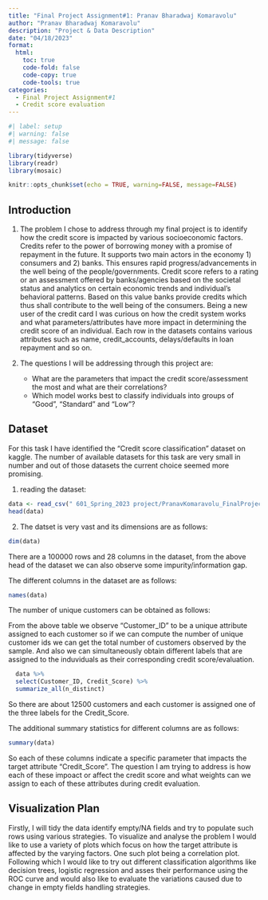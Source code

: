 ```yaml
---
title: "Final Project Assignment#1: Pranav Bharadwaj Komaravolu"
author: "Pranav Bharadwaj Komaravolu"
description: "Project & Data Description"
date: "04/18/2023"
format:
  html:
    toc: true
    code-fold: false
    code-copy: true
    code-tools: true
categories:
  - Final Project Assignment#1
  - Credit score evaluation
---
```


```r
#| label: setup
#| warning: false
#| message: false

library(tidyverse)
library(readr)
library(mosaic)

knitr::opts_chunk$set(echo = TRUE, warning=FALSE, message=FALSE)
```

## Introduction
1. The problem I chose to address through my final project is to identify how the credit score is impacted by various socioeconomic factors. Credits refer to the power of borrowing money with a promise of repayment in the future. It supports two main actors in the economy 1) consumers and 2) banks. This ensures rapid progress/advancements in the well being of the people/governments. Credit score refers to a rating or an assessment offered by banks/agencies based on the societal status and analytics on certain economic trends and individual's behavioral patterns. Based on this value banks provide credits which thus shall contribute to the well being of the consumers. Being a new user of the credit card I was curious on how the credit system works and what parameters/attributes have more impact in determining the credit score of an individual. Each row in the datasets contains various attributes such as name, credit_accounts, delays/defaults in loan repayment and so on.
  
  2. The questions I will be addressing through this project are:
      *  What are the parameters that impact the credit score/assessment the most and what are their correlations?
      *  Which model works best to classify individuals into groups of "Good", "Standard" and "Low"?

## Dataset

For this task I have identified the "Credit score classification" dataset on kaggle. The number of available datasets for this task are very small in number and out of those datasets the current choice seemed more promising. 

1.    reading the dataset:
```r
data <- read_csv(" 601_Spring_2023 project/PranavKomaravolu_FinalProjectData/train.csv")
head(data)
```

2. The datset is very vast and its dimensions are as follows:
```r
dim(data)
```
There are a 100000 rows and 28 columns in the dataset, from the above head of the dataset we can also observe some impurity/information gap.

The different columns in the dataset are as follows:
```r
names(data)
```

The number of unique customers can be obtained as follows:

From the above table we observe "Customer_ID" to be a unique attribute assigned to each customer so if we can compute the number of unique customer ids we can get the total number of customers observed by the sample. And also we can simultaneously obtain different labels that are assigned to the induviduals as their corresponding credit score/evaluation.
```r
  data %>%
  select(Customer_ID, Credit_Score) %>%
  summarize_all(n_distinct)
```

So there are about 12500 customers and each customer is assigned one of the three labels for the Credit_Score.

The additional summary statistics for different columns are as follows:
```r
summary(data)
```

So each of these columns indicate a specific parameter that impacts the target attribute "Credit_Score". The question I am trying to address is how each of these impoact or affect the credit score and what weights can we assign to each of these attributes during credit evaluation.

## Visualization Plan
Firstly, I will tidy the data identify empty/NA fields and try to populate such rows using various strategies. To visualize and analyse the problem I would like to use a variety of plots which focus on how the target attribute is affected by the varying factors. One such plot being a correlation plot. Following which I would like to try out different classification algorithms like decision trees, logistic regression and asses their performance using the ROC curve and would also like to evaluate the variations caused due to change in empty fields handling strategies.  



